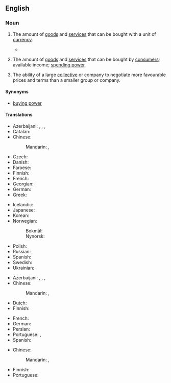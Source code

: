 ==English==
{{wikipedia}}

===Noun===
{{en-noun|-}}

# {{lb|en|economics}} The amount of [[goods]] and [[service]]s that can be bought with a unit of [[currency]].
#* {{quote-journal|en|title=Towards the end of poverty
|date=2013-06-01|volume=407|issue=8838|page=11|magazine={{w|The Economist}}
|url=http://www.economist.com/news/leaders/21578665-nearly-1-billion-people-have-been-taken-out-extreme-poverty-20-years-world-should-aim
|passage=But poverty’s scourge is fiercest below $1.25 (the average of the 15 poorest countries’ own poverty lines, measured in 2005 dollars and adjusted for differences in '''purchasing power'''): people below that level live lives that are poor, nasty, brutish and short.}}
#: {{ux|en|The exchange rates do not always reflect true differences in the '''purchasing power''' of currencies.}}
# {{lb|en|economics}} The amount of [[goods]] and [[service]]s that can be bought by [[consumer|consumers]]; available income; [[spending power]].
#: {{ux|en|High interest rates are affecting the '''purchasing power''' of homeowners.}}
# {{lb|en|business}} The ability of a large [[collective]] or company to negotiate more favourable prices and terms than a smaller group or company.
#: {{ux|en|Large supermarkets usually have better '''purchasing power''' than small, local shops.}}

====Synonyms====
* [[buying power]]

====Translations====
{{trans-top|amount of goods and services that can be purchased with a unit of currency}}
* Azerbaijani: {{t|az|alıcılıq qabiliyyəti}}, {{t|az|alıcılıq qüvvəsi}}, {{t|az|alıcı qabiliyyəti}}, {{t|az|alıcı qüvvəsi}}
* Catalan: {{t|ca|poder adquisitiu|m}}
* Chinese:
*: Mandarin: {{t+|cmn|購買力|sc=Hani}}, {{t+|cmn|购买力|tr=gòumǎilì|sc=Hani}}
* Czech: {{t+|cs|kupní síla|f}}
* Danish: {{t|da|købekraft|c}}
* Faroese: {{t|fo|keypsorka|f}}
* Finnish: {{t+|fi|ostovoima}}
* French: {{t+|fr|pouvoir d'achat|m}}
* Georgian: {{t|ka|მსყიდველობითი უნარი}}
* German: {{t+|de|Kaufkraft|f}}
* Greek: {{t+|el|αγοραστική δύναμη|f}}
{{trans-mid}}
* Icelandic: {{t+|is|kaupmáttur|m}}
* Japanese: {{t|ja|購買力|tr=こうばいりょく, kōbai-ryoku}}
* Korean: {{t+|ko|구매력(購買力)}}
* Norwegian:
*: Bokmål: {{t|nb|kjøpekraft|m|f}}
*: Nynorsk: {{t|nn|kjøpekraft|f}}
* Polish: {{t|pl|siła nabywcza|f}}
* Russian: {{t|ru|покупа́тельная спосо́бность|f}}
* Spanish: {{t+|es| poder adquisitivo}}
* Swedish: {{t+|sv|köpkraft|c}}
* Ukrainian: {{t|uk|купіве́льна спромо́жність|f}}
{{trans-bottom}}

{{trans-top|income available to households}}
* Azerbaijani: {{t|az|alıcılıq qabiliyyəti}}, {{t|az|alıcı qabiliyəti}}, {{t|az|alıcılıq qüvvəsi}}, {{t|az|alıcı qüvvəsi}}
* Chinese:
*: Mandarin: {{t+|cmn|購買力|sc=Hani}}, {{t+|cmn|购买力|tr=gòumǎilì|sc=Hani}}
* Dutch: {{t+|nl|koopkracht|m}}
* Finnish: {{t+|fi|ostovoima}}
{{trans-mid}}
* French: {{t+|fr|pouvoir d'achat|m}}
* German: {{t+|de|Kaufkraft|f}}
* Persian: {{t|fa|قدرت خرید|tr=qodrat-e xarid}}
* Portuguese: {{t|pt|poder aquisitivo|m}}, {{t|pt|poder de compra|m}}
* Spanish: {{t-needed|es}}
{{trans-bottom}}

{{trans-top|ability of company}}
* Chinese:
*: Mandarin: {{t+|cmn|購買力|sc=Hani}}, {{t+|cmn|购买力|tr=gòumǎilì|sc=Hani}}
{{trans-mid}}
* Finnish: {{t|fi|hankintavoima}}
* Portuguese: {{t-needed|pt}}
{{trans-bottom}}